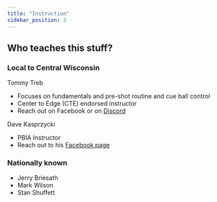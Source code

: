 ```yaml
---
title: "Instruction"
sidebar_position: 3
---
```


## Who teaches this stuff?

### Local to Central Wisconsin

Tommy Treb
- Focuses on fundamentals and pre-shot routine and cue ball control
- Center to Edge (CTE) endorsed instructor
- Reach out on Facebook or on [Discord](https://discord.gg/fbQ7sCUx7y)

Dave Kasprzycki
- PBIA Instructor
- Reach out to his [Facebook page](https://www.facebook.com/profile.php?id=61550659085568)

### Nationally known

- Jerry Briesath
- Mark Wilson
- Stan Shuffett
